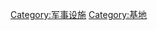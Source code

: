 {{catmore}}
{{Commonscat|Military bases}}

[[Category:军事设施|Category:军事设施]]
[[Category:基地|Category:基地]]